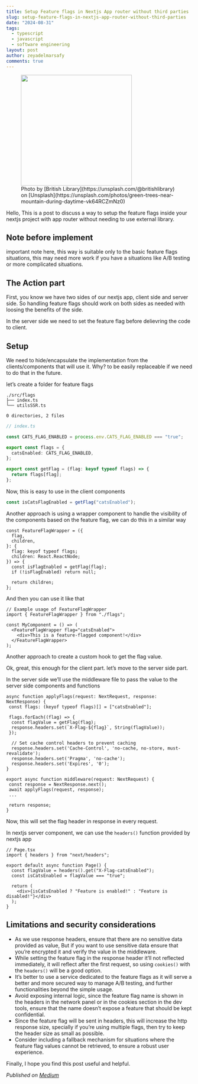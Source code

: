 ```yaml
---
title: Setup Feature flags in Nextjs App router without third parties
slug: setup-feature-flags-in-nextjs-app-router-without-third-parties
date: "2024-08-31"
tags:
  - typescript
  - javascript
  - software engineering
layout: post
author: zeyadelmarsafy
comments: true
---
```


<figure style={{ textAlign: "center" }}>
  <img
    src="https://images.unsplash.com/photo-1625043094370-221909f669f5?q=80&w=2990&auto=format&fit=crop&ixlib=rb-4.0.3&ixid=M3wxMjA3fDB8MHxwaG90by1wYWdlfHx8fGVufDB8fHx8fA%3D%3D"
    width="300"
    style={{ margin: "0px auto", width: "100%", borderRadius: "10px" }}
  />
  <figcaption>
    Photo by [British Library](https://unsplash.com/@britishlibrary) on
    [Unsplash](https://unsplash.com/photos/green-trees-near-mountain-during-daytime-vk64RCZmNz0)
  </figcaption>
</figure>

Hello, This is a post to discuss a way to setup the feature flags inside your nextjs project with app router without needing to use external library.

## Note before implement

important note here, this way is suitable only to the basic feature flags situations, this may need more work if you have a situations like A/B testing or more complicated situations.

## The Action part

First, you know we have two sides of our nextjs app, client side and server side. So handling feature flags should work on both sides as needed with loosing the benefits of the side.

In the server side we need to set the feature flag before delievring the code to client.

## Setup

We need to hide/encapsulate the implementation from the clients/components that will use it. Why? to be easily replaceable if we need to do that in the future.

let’s create a folder for feature flags

```
./src/flags
├── index.ts
└── utilsSSR.ts

0 directories, 2 files
```

```typescript
// index.ts

const CATS_FLAG_ENABLED = process.env.CATS_FLAG_ENABLED === "true";

export const flags = {
  catsEnabled: CATS_FLAG_ENABLED,
};

export const getFlag = (flag: keyof typeof flags) => {
  return flags[flag];
};
```

Now, this is easy to use in the client components

```typescript
const isCatsFlagEnabled = getFlag("catsEnabled");
```

Another approach is using a wrapper component to handle the visibility of the components based on the feature flag, we can do this in a similar way

```tsx
const FeatureFlagWrapper = ({
  flag,
  children,
}: {
  flag: keyof typeof flags;
  children: React.ReactNode;
}) => {
  const isFlagEnabled = getFlag(flag);
  if (!isFlagEnabled) return null;

  return children;
};
```

And then you can use it like that

```tsx
// Example usage of FeatureFlagWrapper
import { FeatureFlagWrapper } from "./flags";

const MyComponent = () => (
  <FeatureFlagWrapper flag="catsEnabled">
    <div>This is a feature-flagged component!</div>
  </FeatureFlagWrapper>
);
```

Another approach to create a custom hook to get the flag value.

Ok, great, this enough for the client part. let’s move to the server side part.

In the server side we’ll use the middleware file to pass the value to the server side components and functions

```tsx
async function applyFlags(request: NextRequest, response: NextResponse) {
 const flags: (keyof typeof flags)[] = ["catsEnabled"];

 flags.forEach((flag) => {
  const flagValue = getFlag(flag);
  response.headers.set(`X-Flag-${flag}`, String(flagValue));
 });

  // Set cache control headers to prevent caching
  response.headers.set('Cache-Control', 'no-cache, no-store, must-revalidate');
  response.headers.set('Pragma', 'no-cache');
  response.headers.set('Expires', '0');
}

export async function middleware(request: NextRequest) {
 const response = NextResponse.next();
 await applyFlags(request, response);
 ...

 return response;
}
```

Now, this will set the flag header in response in every request.

In nextjs server component, we can use the `headers()` function provided by nextjs app

```tsx
// Page.tsx
import { headers } from "next/headers";

export default async function Page() {
  const flagValue = headers().get("X-Flag-catsEnabled");
  const isCatsEnabled = flagValue === "true";

  return (
    <div>{isCatsEnabled ? "Feature is enabled!" : "Feature is disabled!"}</div>
  );
}
```

## Limitations and security considerations

- As we use response headers, ensure that there are no sensitive data provided as value, But if you want to use sensitive data ensure that you’re encrypted it and verify the value in the middleware.
- While setting the feature flag in the response header it’ll not reflected immediately, it will reflect after the first request, so using `cookies()` with the `headers()` will be a good option.
- It’s better to use a service dedicated to the feature flags as it will serve a better and more secured way to manage A/B testing, and further functionalities beyond the simple usage.
- Avoid exposing internal logic, since the feature flag name is shown in the headers in the network panel or in the cookies section in the dev tools, ensure that the name doesn’t expose a feature that should be kept confidential.
- Since the feature flag will be sent in headers, this will increase the http response size, specially if you’re using multiple flags, then try to keep the header size as small as possible.
- Consider including a fallback mechanism for situations where the feature flag values cannot be retrieved, to ensure a robust user experience.

Finally, I hope you find this post useful and helpful.

_Published on [Medium](https://medium.com/@zeyadetman/setup-feature-flags-in-nextjs-app-router-without-third-parties-44d3bc9ae540)_

